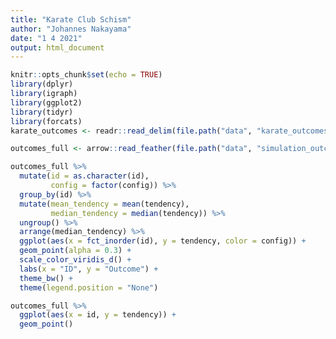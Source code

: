 ```yaml
---
title: "Karate Club Schism"
author: "Johannes Nakayama"
date: "1 4 2021"
output: html_document
---
```


```r
knitr::opts_chunk$set(echo = TRUE)
library(dplyr)
library(igraph)
library(ggplot2)
library(tidyr)
library(forcats)
karate_outcomes <- readr::read_delim(file.path("data", "karate_outcomes.csv"), delim = ";")
```



```r
outcomes_full <- arrow::read_feather(file.path("data", "simulation_outcomes", "outcomes_full.arrow"))
```

```r

outcomes_full %>% 
  mutate(id = as.character(id),
         config = factor(config)) %>% 
  group_by(id) %>% 
  mutate(mean_tendency = mean(tendency),
         median_tendency = median(tendency)) %>% 
  ungroup() %>% 
  arrange(median_tendency) %>% 
  ggplot(aes(x = fct_inorder(id), y = tendency, color = config)) +
  geom_point(alpha = 0.3) +
  scale_color_viridis_d() +
  labs(x = "ID", y = "Outcome") +
  theme_bw() +
  theme(legend.position = "None")

```




```r

outcomes_full %>% 
  ggplot(aes(x = id, y = tendency)) +
  geom_point()

```
























































